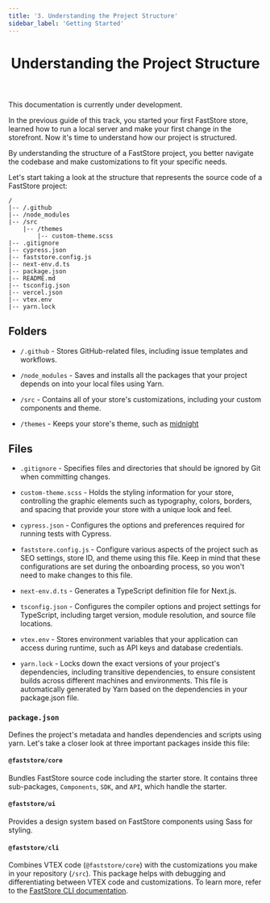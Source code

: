 ```yaml
---
title: '3. Understanding the Project Structure'
sidebar_label: 'Getting Started'
---
```



<header>

# Understanding the Project Structure

</header>
<Callout type="warning" emoji="⚠️">
This documentation is currently under development.
</Callout>

In the previous guide of this track, you started your first FastStore store, learned how to run a local server and make your first change in the storefront. Now it's time to understand how our project is structured.

By understanding the structure of a FastStore project, you better navigate the codebase and make customizations to fit your specific needs.

Let's start taking a look at the structure that represents the source code of a FastStore project:
  
  ```
  /
  |-- /.github
  |-- /node_modules
  |-- /src
      |-- /themes
          |-- custom-theme.scss
  |-- .gitignore
  |-- cypress.json
  |-- faststore.config.js
  |-- next-env.d.ts
  |-- package.json
  |-- README.md
  |-- tsconfig.json
  |-- vercel.json
  |-- vtex.env
  |-- yarn.lock

  ```


## Folders

- `/.github` - Stores GitHub-related files, including issue templates and workflows.

- `/node_modules` - Saves and installs all the packages that your project depends on into your local files using Yarn.

- `/src` - Contains all of your store's customizations, including your custom components and theme.
- `/themes` - Keeps your store's theme, such as [midnight](/docs/themes/midnight)

## Files

- `.gitignore` - Specifies files and directories that should be ignored by Git when committing changes.

- `custom-theme.scss` - Holds the styling information for your store, controlling the graphic elements such as typography, colors, borders, and spacing that provide your store with a unique look and feel.

- `cypress.json` - Configures the options and preferences required for running tests with Cypress.

- `faststore.config.js` - Configure various aspects of the project such as SEO settings, store ID, and theme using this file. Keep in mind that these configurations are set during the onboarding process, so you won't need to make changes to this file.

- `next-env.d.ts` - Generates a TypeScript definition file for Next.js.
  
- `tsconfig.json` - Configures the compiler options and project settings for TypeScript, including target version, module resolution, and source file locations.

- `vtex.env` - Stores environment variables that your application can access during runtime, such as API keys and database credentials. 

- `yarn.lock` - Locks down the exact versions of your project's dependencies, including transitive dependencies, to ensure consistent builds across different machines and environments. This file is automatically generated by Yarn based on the dependencies in your package.json file.

###  `package.json` 

Defines the project's metadata and handles dependencies and scripts using yarn. Let's take a closer look at three important packages inside this file:
#### `@faststore/core`
Bundles FastStore source code including the starter store. It contains three sub-packages, `Components`, `SDK`, and `API`, which handle the starter.

#### `@faststore/ui` 
Provides a design system based on FastStore components using Sass for styling.


#### `@faststore/cli` 

Combines VTEX code (`@faststore/core`) with the customizations you make in your repository (`/src`). This package helps with debugging and differentiating between VTEX code and customizations. To learn more, refer to the [FastStore CLI documentation](/docs/getting-started/faststore-cli).
